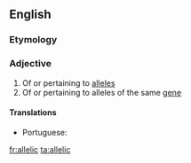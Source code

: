 ==English==

===Etymology===
{{suffix|allele|ic|lang=en}}

===Adjective===
{{en-adj}}

# Of or pertaining to [[allele]]s
# Of or pertaining to alleles of the same [[gene]]

====Translations====
{{trans-top|pertaining to alleles}}
* Portuguese: {{t|pt|alélico}}
{{trans-mid}}
{{trans-bottom}}

[[fr:allelic]]
[[ta:allelic]]